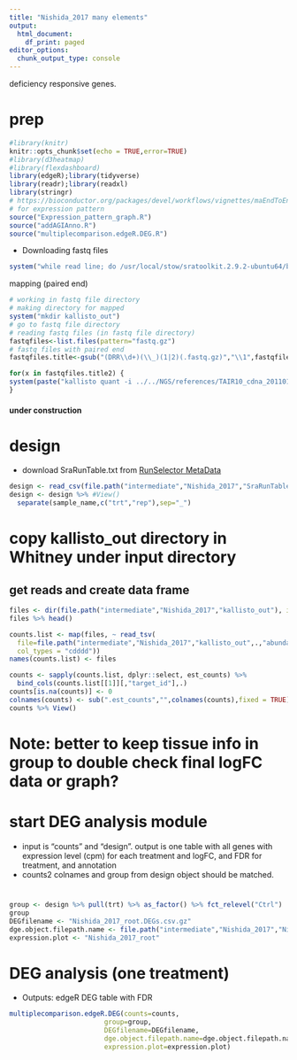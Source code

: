 ```yaml
---
title: "Nishida_2017 many elements"
output:
  html_document:
    df_print: paged
editor_options: 
  chunk_output_type: console
---
```


 deficiency responsive genes.

# prep
```r
#library(knitr)
knitr::opts_chunk$set(echo = TRUE,error=TRUE)
#library(d3heatmap)
#library(flexdashboard)
library(edgeR);library(tidyverse)
library(readr);library(readxl)
library(stringr)
# https://bioconductor.org/packages/devel/workflows/vignettes/maEndToEnd/inst/doc/MA-Workflow.html
# for expression pattern
source("Expression_pattern_graph.R")
source("addAGIAnno.R")
source("multiplecomparison.edgeR.DEG.R")
```

* Downloading fastq files
```r
system("while read line; do /usr/local/stow/sratoolkit.2.9.2-ubuntu64/bin/fastq-dump --split-files --gzip ${line}; done < Run.txt") # error? The second trial worked.
```

mapping (paired end)
```r
# working in fastq file directory
# making directory for mapped 
system("mkdir kallisto_out")
# go to fastq file directory
# reading fastq files (in fastq file directory)
fastqfiles<-list.files(pattern="fastq.gz")
# fastq files with paired end 
fastqfiles.title<-gsub("(DRR\\d+)(\\_)(1|2)(.fastq.gz)","\\1",fastqfiles) # works

for(x in fastqfiles.title2) {
system(paste("kallisto quant -i ../../NGS/references/TAIR10_cdna_20110103_representative_gene_model_updated_kallisto_index  -o kallisto_out/",x," ",x,"_1.fastq.gz ",x,"_2.fastq.gz", sep="") )
}
```
#### under construction ####
# design
* download SraRunTable.txt from [RunSelector MetaData](https://www.ncbi.nlm.nih.gov/Traces/study/?acc=SRP093743&o=acc_s%3Aa)

```r
design <- read_csv(file.path("intermediate","Nishida_2017","SraRunTable_Nishida_2017.txt"))  
design <- design %>% #View() 
  separate(sample_name,c("trt","rep"),sep="_")
```

# copy kallisto_out directory in Whitney under input directory
## get reads and create data frame
```r
files <- dir(file.path("intermediate","Nishida_2017","kallisto_out"), include.dirs = TRUE) # rename kallisto out folder
files %>% head()
```

```r
counts.list <- map(files, ~ read_tsv(
  file=file.path("intermediate","Nishida_2017","kallisto_out",.,"abundance.tsv.gz"),
  col_types = "cdddd"))
names(counts.list) <- files
```

```r
counts <- sapply(counts.list, dplyr::select, est_counts) %>% 
  bind_cols(counts.list[[1]][,"target_id"],.)
counts[is.na(counts)] <- 0
colnames(counts) <- sub(".est_counts","",colnames(counts),fixed = TRUE)
counts %>% View()
```

# Note: better to keep tissue info in group to double check final logFC data or graph?

# start DEG analysis module
* input is "counts" and "design". output is one table with all genes with expression level (cpm) for each treatment and logFC, and FDR for treatment, and annotation 
* counts2 colnames and group from design object should be matched.

# 
```r
group <- design %>% pull(trt) %>% as_factor() %>% fct_relevel("Ctrl")
group
DEGfilename <- "Nishida_2017_root.DEGs.csv.gz"
dge.object.filepath.name <- file.path("intermediate","Nishida_2017","Nishida_2017_root.dge.Rdata")
expression.plot <- "Nishida_2017_root"
```
# DEG analysis (one treatment)
* Outputs: edgeR DEG table with FDR
```r
multiplecomparison.edgeR.DEG(counts=counts,
                        group=group,
                        DEGfilename=DEGfilename,
                        dge.object.filepath.name=dge.object.filepath.name,
                        expression.plot=expression.plot)
```
